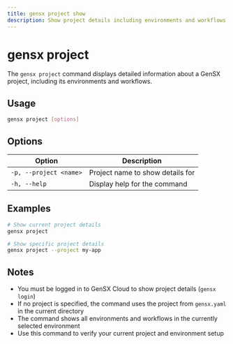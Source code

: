 ```yaml
---
title: gensx project show
description: Show project details including environments and workflows
---
```


# gensx project

The `gensx project` command displays detailed information about a GenSX project, including its environments and workflows.

## Usage

```bash
gensx project [options]
```

## Options

| Option                 | Description                      |
| ---------------------- | -------------------------------- |
| `-p, --project <name>` | Project name to show details for |
| `-h, --help`           | Display help for the command     |

## Examples

```bash
# Show current project details
gensx project

# Show specific project details
gensx project --project my-app
```

## Notes

- You must be logged in to GenSX Cloud to show project details (`gensx login`)
- If no project is specified, the command uses the project from `gensx.yaml` in the current directory
- The command shows all environments and workflows in the currently selected environment
- Use this command to verify your current project and environment setup
